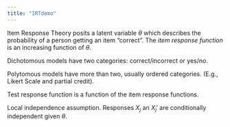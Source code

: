 ```yaml
---
title: "IRTdemo"
---
```


Item Response Theory posits a latent variable $\theta$ which describes the probability of a person getting an item "correct". The *item response function* is an increasing function of $\theta$.

Dichotomous models have two categories: correct/incorrect or yes/no.

Polytomous models have more than two, usually ordered categories. (E.g., Likert Scale and partial credit).

Test response function is a function of the item response functions.

Local independence assumption. Responses $X_j$ an $X_j'$ are conditionally independent given $\theta$.
